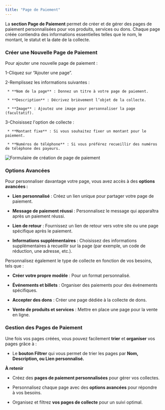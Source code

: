 ```yaml
---
title: "Page de Paiement"
---
```

La **section Page de Paiement** permet de créer et de gérer des pages de paiement personnalisées pour vos produits, services ou dons. Chaque page créée contiendra des informations essentielles telles que le nom, le montant, le statut et la date de la collecte.

### Créer une Nouvelle Page de Paiement 

Pour ajouter une nouvelle page de paiement :

1-Cliquez sur “Ajouter une page”.

2-Remplissez les informations suivantes :

     * **Nom de la page** : Donnez un titre à votre page de paiement.

     * **Description** : Décrivez brièvement l’objet de la collecte.
     
     * **Image** : Ajoutez une image pour personnaliser la page (facultatif).

3-Choisissez l'option de collecte :

     * **Montant fixe** : Si vous souhaitez fixer un montant pour le paiement.

     * **Numéros de téléphone** : Si vous préférez recueillir des numéros de téléphone des payeurs.

![Formulaire de création de page de paiement](https://res.cloudinary.com/dvilp6td2/image/upload/v1731333724/Payment-page-creation_form_t7zilg.png)

### Options Avancées

Pour personnaliser davantage votre page, vous avez accès à des **options avancées :**

* **Lien personnalisé** : Créez un lien unique pour partager votre page de paiement.

* **Message de paiement réussi** : Personnalisez le message qui apparaîtra après un paiement réussi.

* **Lien de retour** : Fournissez un lien de retour vers votre site ou une page spécifique après le paiement.

* **Informations supplémentaires** : Choisissez des informations supplémentaires à recueillir sur la page (par exemple, un code de réduction, une adresse, etc.).


Personnalisez également le type de collecte en fonction de vos besoins, tels que :

* **Créer votre propre modèle** : Pour un format personnalisé.

* **Événements et billets** : Organiser des paiements pour des événements spécifiques.

* **Accepter des dons** : Créer une page dédiée à la collecte de dons.

* **Vente de produits et services** : Mettre en place une page pour la vente en ligne.

### Gestion des Pages de Paiement

Une fois vos pages créées, vous pouvez facilement **trier** et **organiser** vos pages grâce à :

* Le **bouton Filtrer** qui vous permet de trier les pages par **Nom, Description, ou Lien personnalisé.**

<Note>**À retenir** 
* Créez des **pages de paiement personnalisées** pour gérer vos collectes.

* Personnalisez chaque page avec des **options avancées** pour répondre à vos besoins.

* Organisez et filtrez **vos pages de collecte** pour un suivi optimal.</Note>



